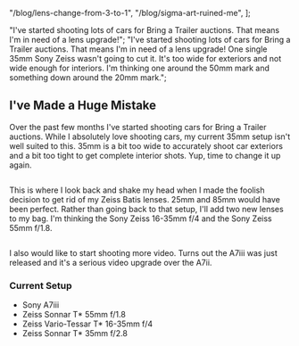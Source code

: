 
  "/blog/lens-change-from-3-to-1",
  "/blog/sigma-art-ruined-me",
];

  "I've started shooting lots of cars for Bring a Trailer auctions. That means I'm in need of a lens upgrade!";
  "I've started shooting lots of cars for Bring a Trailer auctions. That means I'm in need of a lens upgrade! One single 35mm Sony Zeiss wasn't going to cut it. It's too wide for exteriors and not wide enough for interiors. I'm thinking one around the 50mm mark and something down around the 20mm mark.";

## I've Made a Huge Mistake

Over the past few months I've started shooting cars for Bring a Trailer auctions. While I absolutely love shooting cars, my current 35mm setup isn't well suited to this. 35mm is a bit too wide to accurately shoot car exteriors and a bit too tight to get complete interior shots. Yup, time to change it up again.

<Image
  file="shoots/2018/2018-08-26-coffee-with-cars/coffee-with-cars-2018_004.jpeg"
  sizes="(min-width: 1024px) 800px, 100vw"
  classes="rounded-md shadow-2xl"
/>

This is where I look back and shake my head when I made the foolish decision to get rid of my Zeiss Batis lenses. 25mm and 85mm would have been perfect. Rather than going back to that setup, I'll add two new lenses to my bag. I'm thinking the Sony Zeiss 16-35mm f/4 and the Sony Zeiss 55mm f/1.8.

<Image
  file="shoots/2018/2018-08-26-coffee-with-cars/coffee-with-cars-2018_006.jpeg"
  sizes="(min-width: 1024px) 800px, 100vw"
  classes="rounded-md shadow-2xl"
/>

I also would like to start shooting more video. Turns out the A7iii was just released and it's a serious video upgrade over the A7ii.

### Current Setup

- Sony A7iii
- Zeiss Sonnar T\* 55mm f/1.8
- Zeiss Vario-Tessar T\* 16-35mm f/4
- Zeiss Sonnar T\* 35mm f/2.8
